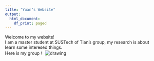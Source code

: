 ```yaml
---
title: "Yuan's Website"
output:
  html_document:
    df_print: paged
---
```


Welcome to my website!  
I am a master student at SUSTech of Tian's group, my research is about learn some interesed things.  
Here is my group！
<img src="figs/group.jpg" alt="drawing" />
